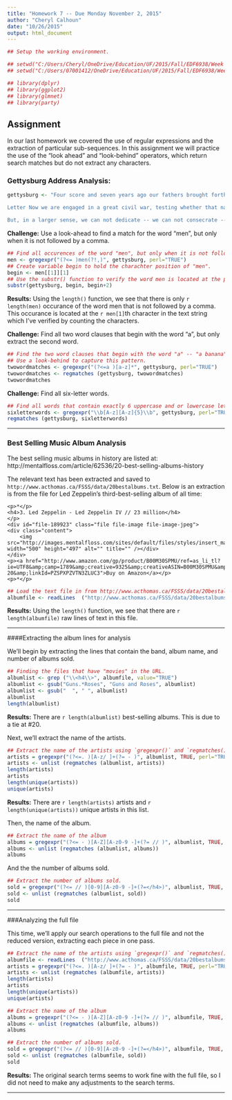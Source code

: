 ---
title: "Homework 7 -- Due Monday November 2, 2015"
author: "Cheryl Calhoun"
date: "10/26/2015"
output: html_document
---

```{r, eval=TRUE, echo=FALSE, warning=FALSE, message=FALSE}

## Setup the working environment.

## setwd("C:/Users/Cheryl/OneDrive/Education/UF/2015/Fall/EDF6938/Week 9")
## setwd("C:/Users/07001412/OneDrive/Education/UF/2015/Fall/EDF6938/Week 9")

## library(dplyr)
## library(ggplot2)
## library(glmnet)
## library(party)
```

## Assignment

In our last homework we covered the use of regular expressions and the extraction of particular sub-sequences. In this assignment we will practice the use of the "look ahead" and "look-behind" operators, which return search matches but do not extract any characters.

### Gettysburg Address Analysis:

```{r}
gettysburg <- "Four score and seven years ago our fathers brought forth on this continent, a new nation, conceived in Liberty, and dedicated to the proposition that all men are created equal.

Letter Now we are engaged in a great civil war, testing whether that nation, or any nation so conceived and so dedicated, can long endure. We are met on a great battle-field of that war. We have come to dedicate a portion of that field, as a final resting place for those who here gave their lives that that nation might live. It is altogether fitting and proper that we should do this.

But, in a larger sense, we can not dedicate -- we can not consecrate -- we can not hallow -- this ground. The brave men, living and dead, who struggled here, have consecrated it, far above our poor power to add or detract. The world will little note, nor long remember what we say here, but it can never forget what they did here. It is for us the living, rather, to be dedicated here to the unfinished work which they who fought here have thus far so nobly advanced. It is rather for us to be here dedicated to the great task remaining before us -- that from these honored dead we take increased devotion to that cause for which they gave the last full measure of devotion -- that we here highly resolve that these dead shall not have died in vain -- that this nation, under God, shall have a new birth of freedom -- and that government of the people, by the people, for the people, shall not perish from the earth."
```

**Challenge:** Use a look-ahead to find a match for the word "men", but only when it is not followed by a comma. 

```{r}
## Find all occurences of the word "men", but only when it is not followed by a comma.
men <- gregexpr("(?<= )men(?!,)", gettysburg, perl="TRUE")
## Create variable begin to hold the charachter position of "men".
begin <- men[[1]][1]
## Use the substr() function to verify the word men is located at the position returned by the gregexpr() query.
substr(gettysburg, begin, begin+2)
```

**Results:** Using the `length()` function, we see that there is only `r length(men)` occurance of the word men that is not followed by a comma.  This occurance is located at the `r men[1]`th character in the text string which I've verified by counting the characters. 

**Challenge:** Find all two word clauses that begin with the word "a", but only extract the second word.

```{r}
## Find the two word clauses that begin with the word "a" -- "a banana", "a peach" -- but only extract the second word. 
## Use a look-behind to capture this pattern.
twowordmatches <- gregexpr("(?<=a )[a-z]*", gettysburg, perl="TRUE")
twowordmatches <- regmatches (gettysburg, twowordmatches)
twowordmatches
```

**Challenge:** Find all six-letter words. 

```{r}
## Find all words that contain exactly 6 uppercase and or lowercase letters.
sixletterwords <- gregexpr("\\b[A-z][A-z]{5}\\b", gettysburg, perl="TRUE") 
regmatches (gettysburg, sixletterwords)
```

***

### Best Selling Music Album Analysis

The best selling music albums in history are listed at:  http://mentalfloss.com/article/62536/20-best-selling-albums-history

The relevant text has been extracted and saved to `http://www.acthomas.ca/FSSS/data/20bestalbums.txt`. Below is an extraction is from the file for Led Zeppelin's third-best-selling album of all time:

```
<p>*</p>
<h4>3. Led Zeppelin - Led Zeppelin IV // 23 million</h4>
</p>
<div id="file-189923" class="file file-image file-image-jpeg">
<div class="content">
    <img src="http://images.mentalfloss.com/sites/default/files/styles/insert_main_wide_image/public/61qte9kingl.jpg" width="500" height="497" alt="" title="" /></div>
</div>
<p><a href="http://www.amazon.com/gp/product/B00M30SPMU/ref=as_li_tl?ie=UTF8&amp;camp=1789&amp;creative=9325&amp;creativeASIN=B00M30SPMU&amp;linkCode=as2&amp;tag=mentalfloss0a-20&amp;linkId=PZSPXPZVTN3ZLUC3">Buy on Amazon</a></p>
<p>*</p>
```

```{r}
## Load the text file in from http://www.acthomas.ca/FSSS/data/20bestalbums.txt:
albumfile <- readLines  ("http://www.acthomas.ca/FSSS/data/20bestalbums.txt")
```

**Results:** Using the `length()` function, we see that there are `r length(albumfile)` raw lines of text in this file. 

***
####Extracting the album lines for analysis

We'll begin by extracting the lines that contain the band, album name, and number of albums sold.

```{r}
## Finding the files that have "movies" in the URL.
albumlist <- grep ("\\<h4\\>", albumfile, value="TRUE")
albumlist <- gsub("Guns.*Roses", "Guns and Roses", albumlist)
albumlist <- gsub("  ", " ", albumlist)
albumlist
length(albumlist)
```

**Results:** There are `r length(albumlist)` best-selling albums. This is due to a tie at #20.

Next, we'll extract the name of the artists.

```{r}
## Extract the name of the artists using `gregexpr()` and `regmatches()`. 
artists = gregexpr("(?<=. )[A-z/ ]+(?= - )", albumlist, TRUE, perl="TRUE")
artists <- unlist (regmatches (albumlist, artists))
length(artists)
artists
length(unique(artists))
unique(artists)
```

**Results:** There are `r length(artists)` artists and `r length(unique(artists))` unique artists in this list.

Then, the name of the album.  

```{r}
## Extract the name of the album
albums = gregexpr("(?<= - )[A-Z][A-z0-9 -]+(?= // )", albumlist, TRUE, perl="TRUE")
albums <- unlist (regmatches (albumlist, albums))
albums
```

And the  the number of albums sold. 

```{r}
## Extract the number of albums sold.
sold = gregexpr("(?<= // )[0-9][A-z0-9 -]+(?=</h4>)", albumlist, TRUE, perl="TRUE")
sold <- unlist (regmatches (albumlist, sold))
sold
```

***
###Analyzing the full file

This time, we'll apply our search operations to the full file and not the reduced version, extracting each piece in one pass. 

```{r}
## Extract the name of the artists using `gregexpr()` and `regmatches()`. 
albumfile <- readLines  ("http://www.acthomas.ca/FSSS/data/20bestalbums.txt")
artists = gregexpr("(?<=. )[A-z/ ]+(?= - )", albumfile, TRUE, perl="TRUE")
artists <- unlist (regmatches (albumfile, artists))
length(artists)
artists
length(unique(artists))
unique(artists)

## Extract the name of the album
albums = gregexpr("(?<= - )[A-Z][A-z0-9 -]+(?= // )", albumfile, TRUE, perl="TRUE")
albums <- unlist (regmatches (albumfile, albums))
albums

## Extract the number of albums sold.
sold = gregexpr("(?<= // )[0-9][A-z0-9 -]+(?=</h4>)", albumfile, TRUE, perl="TRUE")
sold <- unlist (regmatches (albumfile, sold))
sold
```

**Results:** The original search terms seems to work fine with the full file, so I did not need to make any adjustments to the search terms.

***
